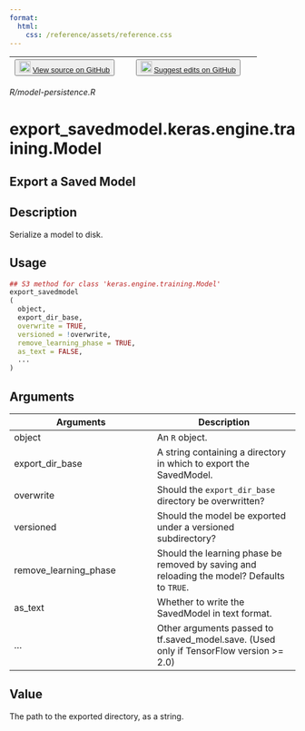 ```yaml
---
format:
  html:
    css: /reference/assets/reference.css
---
```


| <button class="button"> ![](/reference/assets/GitHub-Mark-32px.png){width="20"} [View source on GitHub](https://github.com/rstudio/keras//blob/main/R/model-persistence.R) </button> | <button class="button"> ![](/reference/assets/GitHub-Mark-32px.png){width="20"} [Suggest edits on GitHub](https://github.com/rstudio/keras//edit/main/R/model-persistence.R) </button> |
|:------------------------------:|:--------------------------------------:|

*R/model-persistence.R*

# export_savedmodel.keras.engine.training.Model

## Export a Saved Model

## Description
Serialize a model to disk. 


## Usage
```r
## S3 method for class 'keras.engine.training.Model'
export_savedmodel
( 
  object, 
  export_dir_base, 
  overwrite = TRUE, 
  versioned = !overwrite, 
  remove_learning_phase = TRUE, 
  as_text = FALSE, 
  ... 
) 
```

## Arguments
|Arguments|Description|
|---|---|
| object | An `R` object. |
| export_dir_base | A string containing a directory in which to export the SavedModel. |
| overwrite | Should the `export_dir_base` directory be overwritten? |
| versioned | Should the model be exported under a versioned subdirectory? |
| remove_learning_phase | Should the learning phase be removed by saving and reloading the model? Defaults to `TRUE`. |
| as_text | Whether to write the SavedModel in text format. |
| ... | Other arguments passed to tf.saved_model.save. (Used only if TensorFlow version >= 2.0) |



## Value
The path to the exported directory, as a string. 




